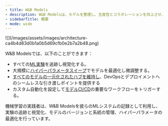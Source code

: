 ```yaml
---
- title: W&B Models
- description: W&B Modelsは、モデルを整理し、生産性とコラボレーションを向上させ、大規模な本番MLを提供したいML実践者のためのシステムオブレコードです。
- sidebarTitle: 概要
- mode: wide
---
```


<Frame>
  ![](/images/assets/images/architecture-ca4b4d83d0b1a0b5d69cfb0e2b7a2b48.png)
</Frame>

W\&B Modelsでは、以下のことができます：

* すべての[ML実験](/ja/guides/track)を追跡し視覚化する。
* 大規模に[ハイパーパラメータスイープ](/guides/sweeps)でモデルを最適化し微調整する。
* [すべてのモデルの一元化されたハブを維持し](/guides/model_registry)、DevOpsとデプロイメントへのシームレスな引き渡しポイントを提供する
* カスタム自動化を設定して[モデルCI/CD](/guides/model_registry/model-registry-automations)の重要なワークフローをトリガーする。

機械学習の実践者は、W\&B Modelsを彼らのMLシステムの記録として利用し、実験の追跡と視覚化、モデルのバージョンと系統の管理、ハイパーパラメータの最適化を行っています。
